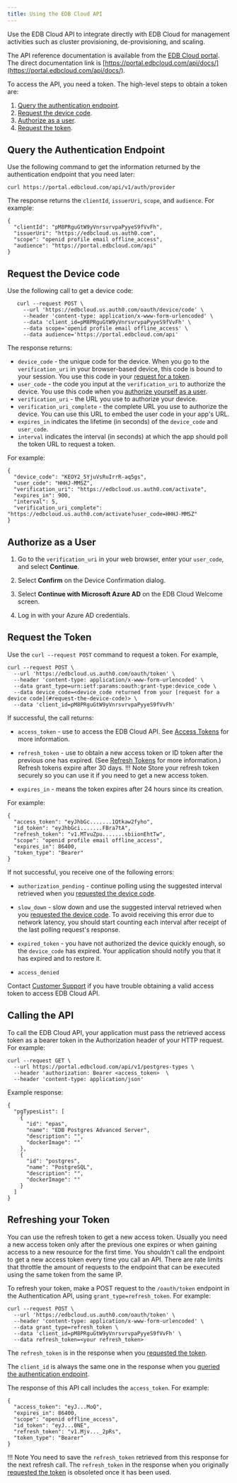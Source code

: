 ```yaml
---
title: Using the EDB Cloud API
---
```


Use the EDB Cloud API to integrate directly with EDB Cloud for management activities such as cluster provisioning, de-provisioning, and scaling.

The API reference documentation is available from the [EDB Cloud portal](https://portal.edbcloud.com). The direct documentation link is [https://portal.edbcloud.com/api/docs/](https://portal.edbcloud.com/api/docs/).

To access the API, you need a token. The high-level steps to obtain a token are:
1. [Query the authentication endpoint](http://localhost:8000/edbcloud/latest/reference/#query-the-authentication-endpoint).
2. [Request the device code](http://localhost:8000/edbcloud/latest/reference/#request-the-device-code).
3. [Authorize as a user](http://localhost:8000/edbcloud/latest/reference/#authorize-as-a-user).
4. [Request the token](http://localhost:8000/edbcloud/latest/reference/#request-the-token).



## Query the Authentication Endpoint

Use the following command to get the information returned by the authentication endpoint that you need later:

```
curl https://portal.edbcloud.com/api/v1/auth/provider
```
    
The response returns the `clientId`, `issuerUri`, `scope`, and `audience`. For example:
```
{
  "clientId": "pM8PRguGtW9yVnrsvrvpaPyyeS9fVvFh",
  "issuerUri": "https://edbcloud.us.auth0.com",
  "scope": "openid profile email offline_access",
  "audience": "https://portal.edbcloud.com/api"
}
```

## Request the Device code

Use the following call to get a device code: 
```
   curl --request POST \
     --url 'https://edbcloud.us.auth0.com/oauth/device/code' \
     --header 'content-type: application/x-www-form-urlencoded' \
     --data 'client_id=pM8PRguGtW9yVnrsvrvpaPyyeS9fVvFh' \
     --data scope='openid profile email offline_access' \
     --data audience='https://portal.edbcloud.com/api'
```

The response returns:

- `device_code` - the unique code for the device. When you go to the `verification_uri` in your browser-based device, this code is bound to your session. You use this code in your [request for a token](#request-the-token).
- `user_code` - the code you input at the `verification_uri` to authorize the device. You use this code when you [authorize yourself as a user](#authorize-as-a-user).
- `verification_uri` - the URL you use to authorize your device.
- `verification_uri_complete` - the complete URL you use to authorize the device. You can use this URL to embed the user code in your app's URL.
- `expires_in` indicates the lifetime (in seconds) of the `device_code` and `user_code`.
- `interval` indicates the interval (in seconds) at which the app should poll the token URL to request a token.

For example: 
```
{
  "device_code": "KEOY2_5YjuVsRuIrrR-aq5gs",
  "user_code": "HHHJ-MMSZ",
  "verification_uri": "https://edbcloud.us.auth0.com/activate",
  "expires_in": 900,
  "interval": 5,
  "verification_uri_complete": "https://edbcloud.us.auth0.com/activate?user_code=HHHJ-MMSZ"
}
```
## Authorize as a User

1. Go to the `verification_uri` in your web browser, enter your `user_code`, and select **Continue**.

4. Select **Confirm** on the Device Confirmation dialog.

5. Select **Continue with Microsoft Azure AD** on the EDB Cloud Welcome screen.

6. Log in with your Azure AD credentials.
 

## Request the Token

Use the `curl --request POST` command to request a token. For example, 
```
curl --request POST \
  --url 'https://edbcloud.us.auth0.com/oauth/token' \
  --header 'content-type: application/x-www-form-urlencoded' \
  --data grant_type=urn:ietf:params:oauth:grant-type:device_code \
  --data device_code=<device_code returned from your [request for a device code](#request-the-device-code)> \
  --data 'client_id=pM8PRguGtW9yVnrsvrvpaPyyeS9fVvFh'
```
If successful, the call returns:
- `access_token` - use to access the EDB Cloud API. See [Access Tokens](https://auth0.com/docs/tokens/access-tokens) for more information.

- `refresh_token` - use to obtain a new access token or ID token after the previous one has expired. (See [Refresh Tokens](https://auth0.com/docs/tokens/refresh-tokens) for more information.) Refresh tokens expire after 30 days.
!!! Note
    Store your refresh token securely so you can use it if you need to get a new access token.  
- `expires_in` - means the token expires after 24 hours since its creation.

For example:
```
{
  "access_token": "eyJhbGc.......1Qtkaw2fyho",
  "id_token": "eyJhbGci.......FBra7tA",
  "refresh_token": "v1.MTvuZpu.......sbiionEhtTw",
  "scope": "openid profile email offline_access",
  "expires_in": 86400,
  "token_type": "Bearer"
}
```


If not successful, you receive one of the following errors:
- `authorization_pending` - continue polling using the suggested interval retrieved when you [requested the device code](#request-the-device-code).

- `slow_down` - slow down and use the suggested interval retrieved when you [requested the device code](#request-the-device-code). To avoid receiving this error due to network latency, you should start counting each interval after receipt of the last polling request's response.
- `expired_token` - you have not authorized the device quickly enough, so the `device_code` has expired. Your application should notify you that it has expired and to restore it.
- `access_denied` 

Contact [Customer Support](../overview/06_support) if you have trouble obtaining a valid access token to access EDB Cloud API. 

## Calling the API

To call the EDB Cloud API, your application must pass the retrieved access token as a bearer token in the Authorization header of your HTTP request. For example: 

```
curl --request GET \
  --url https://portal.edbcloud.com/api/v1/postgres-types \
  --header 'authorization: Bearer <access_token>  \
  --header 'content-type: application/json'
```

Example response:
```
{
  "pgTypesList": [
    {
      "id": "epas",
      "name": "EDB Postgres Advanced Server",
      "description": "",
      "dockerImage": ""
    },
    {
      "id": "postgres",
      "name": "PostgreSQL",
      "description": "",
      "dockerImage": ""
    }
  ]
}
```


## Refreshing your Token

You can use the refresh token to get a new access token. Usually you need a new access token only after the previous one expires or when gaining access to a new resource for the first time. You shouldn't call the endpoint to get a new access token every time you call an API. There are rate limits that throttle the amount of requests to the endpoint that can be executed using the same token from the same IP. 

To refresh your token, make a POST request to the `/oauth/token` endpoint in the Authentication API, using `grant_type=refresh_token`. For example:

```
curl --request POST \
  --url 'https://edbcloud.us.auth0.com/oauth/token' \
  --header 'content-type: application/x-www-form-urlencoded' \
  --data grant_type=refresh_token \
  --data 'client_id=pM8PRguGtW9yVnrsvrvpaPyyeS9fVvFh' \
  --data refresh_token=<your refresh_token>
```

The `refresh_token` is in the response when you [requested the token](#request-the-device-code). 

The `client_id` is always the same one in the response when you [queried the authentication endpoint](#query-the-authentication-endpoint).

The response of this API call includes the `access_token`. For example:
```
{
  "access_token": "eyJ...MoQ",
  "expires_in": 86400,
  "scope": "openid offline_access",
  "id_token": "eyJ...0NE",
  "refresh_token": "v1.Mjv..._2pRs",
  "token_type": "Bearer"
}
```

!!! Note
    You need to save the `refresh_token` retrieved from this response for the next refresh call. The `refresh_token` in the response when you originally [requested the token](#request-the-token) is obsoleted once it has been used.










